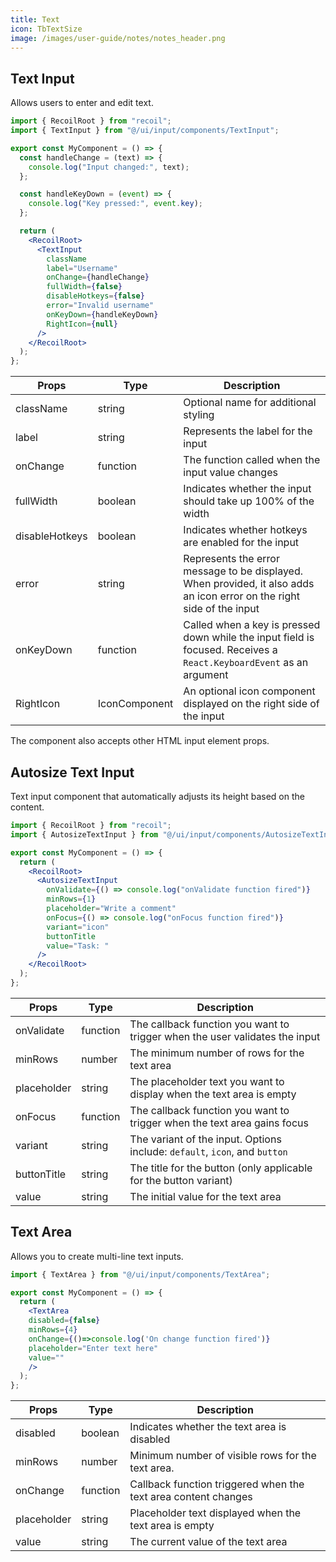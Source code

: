 ```yaml
---
title: Text
icon: TbTextSize
image: /images/user-guide/notes/notes_header.png
---
```

## Text Input

Allows users to enter and edit text. 

<Tabs>

<Tab title="Usage">

```jsx
import { RecoilRoot } from "recoil";
import { TextInput } from "@/ui/input/components/TextInput";

export const MyComponent = () => {
  const handleChange = (text) => {
    console.log("Input changed:", text);
  };

  const handleKeyDown = (event) => {
    console.log("Key pressed:", event.key);
  };

  return (
    <RecoilRoot>
      <TextInput
        className
        label="Username"
        onChange={handleChange}
        fullWidth={false}
        disableHotkeys={false}
        error="Invalid username"
        onKeyDown={handleKeyDown}
        RightIcon={null}
      />
    </RecoilRoot>
  );
};

```


</Tab>

<Tab title="Props">


| Props | Type | Description |
|-------|------|-------------|
| className | string | Optional name for additional styling |
| label | string | Represents the label for the input |
| onChange | function | The function called when the input value changes |
| fullWidth | boolean | Indicates whether the input should take up 100% of the width |
| disableHotkeys | boolean | Indicates whether hotkeys are enabled for the input |
| error | string | Represents the error message to be displayed. When provided, it also adds an icon error on the right side of the input |
| onKeyDown | function | Called when a key is pressed down while the input field is focused. Receives a `React.KeyboardEvent` as an argument |
| RightIcon | IconComponent | An optional icon component displayed on the right side of the input |




The component also accepts other HTML input element props.
 
</Tab>

</Tabs>


## Autosize Text Input 

Text input component that automatically adjusts its height based on the content.

<Tabs>

<Tab title="Usage">

```jsx
import { RecoilRoot } from "recoil";
import { AutosizeTextInput } from "@/ui/input/components/AutosizeTextInput";

export const MyComponent = () => {
  return (
    <RecoilRoot>
      <AutosizeTextInput
        onValidate={() => console.log("onValidate function fired")}
        minRows={1}
        placeholder="Write a comment"
        onFocus={() => console.log("onFocus function fired")}
        variant="icon"
        buttonTitle
        value="Task: "
      />
    </RecoilRoot>
  );
};
```


</Tab>

<Tab title="Props">


| Props | Type | Description |
|-------|------|-------------|
| onValidate | function | The callback function you want to trigger when the user validates the input |
| minRows | number | The minimum number of rows for the text area |
| placeholder | string | The placeholder text you want to display when the text area is empty |
| onFocus | function | The callback function you want to trigger when the text area gains focus |
| variant | string | The variant of the input. Options include: `default`, `icon`, and `button` |
| buttonTitle | string | The title for the button (only applicable for the button variant) |
| value | string | The initial value for the text area |




</Tab>

</Tabs>

## Text Area

Allows you to create multi-line text inputs. 

<Tabs>
<Tab title="Usage">

```jsx
import { TextArea } from "@/ui/input/components/TextArea";

export const MyComponent = () => {
  return (
    <TextArea
    disabled={false}
    minRows={4}
    onChange={()=>console.log('On change function fired')}
    placeholder="Enter text here"
    value=""
    />
  );
};
```


</Tab>

<Tab title="Props">


| Props | Type | Description |
|-------|------|-------------|
| disabled | boolean | Indicates whether the text area is disabled |
| minRows | number | Minimum number of visible rows for the text area. |
| onChange | function | Callback function triggered when the text area content changes |
| placeholder | string | Placeholder text displayed when the text area is empty |
| value | string | The current value of the text area |




</Tab>
</Tabs>

